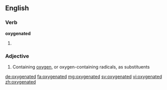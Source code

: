 ==English==

===Verb===
'''oxygenated'''

# {{en-past of|oxygenate}}

===Adjective===
{{en-adj}}

# {{context|chemistry|lang=en}} Containing [[oxygen]], or oxygen-containing radicals, as substituents

[[de:oxygenated]]
[[fa:oxygenated]]
[[mg:oxygenated]]
[[sv:oxygenated]]
[[vi:oxygenated]]
[[zh:oxygenated]]